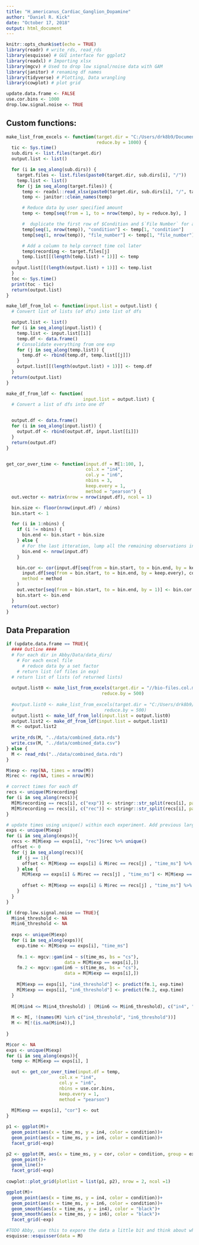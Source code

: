 ---
title: "H_americanus_Cardiac_Ganglion_Dopamine"
author: "Daniel R. Kick"
date: "October 17, 2018"
output: html_document
---

```{r setup, include=FALSE}
knitr::opts_chunk$set(echo = TRUE)
library(readr) # write_rds, read_rds
library(esquisse) # GUI interface for ggplot2
library(readxl) # Importing xlsx
library(mgcv) # Used to drop low signal/noise data with GAM
library(janitor) # renaming df names
library(tidyverse) # Plotting, Data wrangling
library(cowplot) # plot grid

update.data.frame <- FALSE
use.cor.bins <- 1000
drop.low.signal.noise <- TRUE
```

## Custom functions:
```{r custom funcitons}
make_list_from_excels <- function(target.dir = "C:/Users/drk8b9/Documents/GitHubRepos/mentoring_data_analysis/Abby/Data/data_dirs/",
                                  reduce.by = 1000) {
  tic <- Sys.time()
  sub.dirs <- list.files(target.dir)
  output.list <- list()

  for (i in seq_along(sub.dirs)) {
    target.files <- list.files(paste0(target.dir, sub.dirs[i], "/"))
    temp.list <- list()
    for (j in seq_along(target.files)) {
      temp <- readxl::read_xlsx(paste0(target.dir, sub.dirs[i], "/", target.files[j]))
      temp <- janitor::clean_names(temp)

      # Reduce data by user specified amount
      temp <- temp[seq(from = 1, to = nrow(temp), by = reduce.by), ]

      #  duplicate the first row of $Condition and $`File Number` for all rows
      temp[seq(1, nrow(temp)), "condition"] <- temp[1, "condition"]
      temp[seq(1, nrow(temp)), "file_number"] <- temp[1, "file_number"]

      # Add a column to help correct time col later
      temp$recording <- target.files[j]
      temp.list[[(length(temp.list) + 1)]] <- temp
    }
  output.list[[(length(output.list) + 1)]] <- temp.list
  }
  toc <- Sys.time()
  print(toc - tic)
  return(output.list)
}

make_ldf_from_lol <- function(input.list = output.list) {
  # Convert list of lists (of dfs) into list of dfs

  output.list <- list()
  for (i in seq_along(input.list)) {
    temp.list <- input.list[[i]]
    temp.df <- data.frame()
    # Consolidate everything from one exp
    for (j in seq_along(temp.list)) {
      temp.df <- rbind(temp.df, temp.list[[j]])
    }
    output.list[[(length(output.list) + 1)]] <- temp.df
  }
  return(output.list)
}

make_df_from_ldf <- function(
                             input.list = output.list) {
  # Convert a list of dfs into one df


  output.df <- data.frame()
  for (i in seq_along(input.list)) {
    output.df <- rbind(output.df, input.list[[i]])
  }
  return(output.df)
}


get_cor_over_time <- function(input.df = M[1:100, ],
                              col.x = "in4",
                              col.y = "in6",
                              nbins = 3,
                              keep.every = 1,
                              method = "pearson") {
  out.vector <- matrix(nrow = nrow(input.df), ncol = 1)

  bin.size <- floor(nrow(input.df) / nbins)
  bin.start <- 1

  for (i in 1:nbins) {
    if (i != nbins) {
      bin.end <- bin.start + bin.size
    } else {
      # For the last itteration, lump all the remaining observations into the last bin. This of course can result in the final bin being (2x-1) instead of x.
      bin.end <- nrow(input.df)
    }

    bin.cor <- cor(input.df[seq(from = bin.start, to = bin.end, by = keep.every), col.x],
      input.df[seq(from = bin.start, to = bin.end, by = keep.every), col.y],
      method = method
    )
    out.vector[seq(from = bin.start, to = bin.end, by = 1)] <- bin.cor
    bin.start <- bin.end
  }
  return(out.vector)
}
```

## Data Preparation
```{r read in and condense data}
if (update.data.frame == TRUE){
  #### Outline ####
  # For each dir in Abby/Data/data_dirs/
    # For each excel file
      # reduce data by a set factor
    # return list (of files in exp)
  # return list of lists (of returned lists)
  
  output.list0 <- make_list_from_excels(target.dir = "//bio-files.col.missouri.edu/schulzlab/Data_Undergraduate/Data_Abby/Fall2018/Excel Sheets/",
                                    reduce.by = 500)
  
  #output.list0 <- make_list_from_excels(target.dir = "C:/Users/drk8b9/Documents/GitHubRepos/mentoring_data_analysis/Abby/Data/data_dirs/",
  #                                  reduce.by = 500)
  output.list1 <- make_ldf_from_lol(input.list = output.list0)
  output.list2 <- make_df_from_ldf(input.list = output.list1)
  M <- output.list2
  
  write_rds(M, "../data/combined_data.rds")
  write.csv(M, "../data/combined_data.csv")
} else {
  M <- read_rds("../data/combined_data.rds") 
}


```

```{r correct time}
M$exp <- rep(NA, times = nrow(M))
M$rec <- rep(NA, times = nrow(M))

# correct times for each df
recs <- unique(M$recording)
for (i in seq_along(recs)){
  M[M$recording == recs[i], c("exp")] <- stringr::str_split(recs[i], pattern = "_", n = 2)[[1]][1]
  M[M$recording == recs[i], c("rec")] <- stringr::str_split(recs[i], pattern = "_", n = 2)[[1]][2]
}

# update times using unique() within each experiment. Add previous largest time, use a placeholder variable.
exps <- unique(M$exp)
for (i in seq_along(exps)){
  recs <- M[M$exp == exps[i], "rec"]$rec %>% unique()
  offset <- 0
  for (j in seq_along(recs)){
    if (j == 1){
      offset <- M[M$exp == exps[i] & M$rec == recs[j] , "time_ms"] %>% max()
    } else {
      M[M$exp == exps[i] & M$rec == recs[j] , "time_ms"] <- M[M$exp == exps[i] & M$rec == recs[j] , "time_ms"] + offset
      
      offset <- M[M$exp == exps[i] & M$rec == recs[j] , "time_ms"] %>% max()
    }
  }
}
```

```{r drop near baseline mv data}
if (drop.low.signal.noise == TRUE){
  M$in4_threshold <- NA
  M$in6_threshold <- NA
  
  exps <- unique(M$exp)
  for (i in seq_along(exps)){
    exp.time <- M[M$exp == exps[i], "time_ms"]
  
    fm.1 <- mgcv::gam(in4 ~ s(time_ms, bs = "cs"), 
                      data = M[M$exp == exps[i],])
    fm.2 <- mgcv::gam(in6 ~ s(time_ms, bs = "cs"), 
                      data = M[M$exp == exps[i],])
    
    M[M$exp == exps[i], "in4_threshold"] <- predict(fm.1, exp.time)
    M[M$exp == exps[i], "in6_threshold"] <- predict(fm.2, exp.time)
  }
  
  M[(M$in4 <= M$in4_threshold) | (M$in6 <= M$in6_threshold), c("in4", "in6")] <- NA
  
  M <- M[, !(names(M) %in% c("in4_threshold", "in6_threshold"))]
  M <- M[!(is.na(M$in4)),]
  
}
```



```{r produce correlation coefficients}
M$cor <- NA
exps <- unique(M$exp)
for (i in seq_along(exps)){
  temp <- M[M$exp == exps[i], ]

  out <- get_cor_over_time(input.df = temp,
                    col.x = "in4",
                    col.y = "in6",
                    nbins = use.cor.bins,
                    keep.every = 1,
                    method = "pearson")
  
  M[M$exp == exps[i], "cor"] <- out
}
```


```{r preliminary plots}
p1 <- ggplot(M)+
  geom_point(aes(x = time_ms, y = in4, color = condition))+
  geom_point(aes(x = time_ms, y = in6, color = condition))+
  facet_grid(~exp)

p2 <- ggplot(M, aes(x = time_ms, y = cor, color = condition, group = exp))+
  geom_point()+
  geom_line()+
  facet_grid(~exp)
  
cowplot::plot_grid(plotlist = list(p1, p2), nrow = 2, ncol =1)

ggplot(M)+
  geom_point(aes(x = time_ms, y = in4, color = condition))+
  geom_point(aes(x = time_ms, y = in6, color = condition))+
  geom_smooth(aes(x = time_ms, y = in4), color = "black")+
  geom_smooth(aes(x = time_ms, y = in6), color = "black")+
  facet_grid(~exp)
```


```{r}
#TODO Abby, use this to expore the data a little bit and think about what visualizations would help summarize what's occuring in the data.
esquisse::esquisser(data = M)
```

